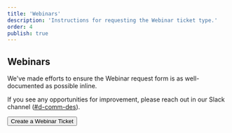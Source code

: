 ```yaml
---
title: 'Webinars'
description: 'Instructions for requesting the Webinar ticket type.'
order: 4
publish: true
---
```



## Webinars

We've made efforts to ensure the Webinar request form is as well-documented as possible inline. 

If you see any opportunities for improvement, please reach out in our Slack channel ([#d-comm-des](https://liferay.slack.com/archives/CKETJ1DTR)).

<Button sx={{my:4}} href='https://issues.liferay.com/secure/CreateIssueDetails!init.jspa?pid=10780&issuetype=14901'>Create a Webinar Ticket</Button>